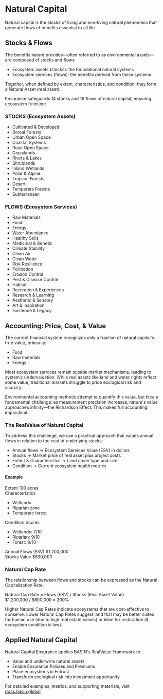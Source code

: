 # Natural Capital

Natural capital is the stocks of living and non-living natural phenomena that generate flows of benefits essential to all life.

## Stocks & Flows
The benefits nature provides—often referred to as environmental assets—are composed of stocks and flows:
- Ecosystem assets (stocks): the foundational natural systems
- Ecosystem services (flows): the benefits derived from these systems

Together, when defined by extent, characteristics, and condition, they form a Natural Asset (real asset).

Ensurance safeguards 14 stocks and 19 flows of natural capital, ensuring ecosystem function:

<div className="not-prose">
  <div className="grid grid-cols-2 gap-8 natural-capital-grid">
    <div className="bg-[rgba(var(--foreground-rgb),0.03)] p-6 rounded-lg">
      <h3 className="text-lg font-semibold mb-4">STOCKS (Ecosystem Assets)</h3>
      <ul className="space-y-2">
        <li>Cultivated & Developed</li>
        <li>Boreal Forests</li>
        <li>Urban Open Space</li>
        <li>Coastal Systems</li>
        <li>Rural Open Space</li>
        <li>Grasslands</li>
        <li>Rivers & Lakes</li>
        <li>Shrublands</li>
        <li>Inland Wetlands</li>
        <li>Polar & Alpine</li>
        <li>Tropical Forests</li>
        <li>Desert</li>
        <li>Temperate Forests</li>
        <li>Subterranean</li>
      </ul>
    </div>
    <div className="bg-[rgba(var(--foreground-rgb),0.03)] p-6 rounded-lg">
      <h3 className="text-lg font-semibold mb-4">FLOWS (Ecosystem Services)</h3>
      <ul className="space-y-2">
        <li>Raw Materials</li>
        <li>Food</li>
        <li>Energy</li>
        <li>Water Abundance</li>
        <li>Healthy Soils</li>
        <li>Medicinal & Genetic</li>
        <li>Climate Stability</li>
        <li>Clean Air</li>
        <li>Clean Water</li>
        <li>Risk Resilience</li>
        <li>Pollination</li>
        <li>Erosion Control</li>
        <li>Pest & Disease Control</li>
        <li>Habitat</li>
        <li>Recreation & Experiences</li>
        <li>Research & Learning</li>
        <li>Aesthetic & Sensory</li>
        <li>Art & Inspiration</li>
        <li>Existence & Legacy</li>
      </ul>
    </div>
  </div>
</div>

## Accounting: Price, Cost, & Value 

The current financial system recognizes only a fraction of natural capital's true value, primarily:
- Food
- Raw materials
- Energy

Most ecosystem services remain outside market mechanisms, leading to systemic undervaluation. While real assets like land and water rights reflect some value, traditional markets struggle to price ecological risk and scarcity.

Environmental accounting methods attempt to quantify this value, but face a fundamental challenge: as measurement precision increases, nature's value approaches infinity—the Richardson Effect. This makes full accounting impractical.

### The RealValue of Natural Capital

To address this challenge, we use a practical approach that values annual flows in relation to the cost of underlying stocks:

- Annual flows → Ecosystem Services Value (ESV) in dollars
- Stocks → Market price of real asset plus project costs
- Extent & Characteristics → Land cover type and size
- Condition → Current ecosystem health metrics

#### Example

<div className="not-prose">
  <div className="content-box">
    <div className="grid grid-cols-2 gap-8">
      <div>
        <div className="label-group">
          <div className="label-row">
            <span className="label">Extent</span>
            <span className="value">100 acres</span>
          </div>
        </div>
        <div className="label-group">
          <div className="label-row">
            <span className="label">Characteristics</span>
          </div>
          <ul className="list-disc">
            <li>Wetlands</li>
            <li>Riparian zone</li>
            <li>Temperate forest</li>
          </ul>
        </div>
      </div>
      <div>
        <div className="label-group">
          <div className="label-row">
            <span className="label">Condition Scores</span>
          </div>
          <ul className="list-disc">
            <li>Wetlands: 7/10</li>
            <li>Riparian: 9/10</li>
            <li>Forest: 8/10</li>
          </ul>
        </div>
      </div>
    </div>
    <div className="border-t">
      <div className="grid grid-cols-2 gap-4">
        <div className="label-group">
          <div className="label-row">
            <span className="label">Annual Flows (ESV)</span>
            <span className="value font-mono">$1,200,000</span>
          </div>
        </div>
        <div className="label-group">
          <div className="label-row">
            <span className="label">Stocks Value</span>
            <span className="value font-mono">$600,000</span>
          </div>
        </div>
      </div>
    </div>
  </div>
</div>

### Natural Cap Rate

The relationship between flows and stocks can be expressed as the Natural Capitalization Rate:

<div className="not-prose">
  <div className="content-box">
    <div className="font-mono">
      <div className="mb-2">Natural Cap Rate = Flows (ESV) / Stocks (Real Asset Value)</div>
      <div>$1,200,000 / $600,000 = 200%</div>
    </div>
  </div>
</div>

Higher Natural Cap Rates indicate ecosystems that are cost-effective to conserve. Lower Natural Cap Rates suggest land that may be better suited for human use (due to high real estate values) or ideal for restoration (if ecosystem condition is low).

## Applied Natural Capital

Natural Capital Ensurance applies BASIN's RealValue Framework to:
- Value and underwrite natural assets
- Enable Ensurance Policies and Premiums
- Place ecosystems in Entrust
- Transform ecological risk into investment opportunity

For detailed examples, metrics, and supporting materials, visit [docs.basin.global](https://docs.basin.global/realvalue/the-realvalue-of-natural-capital) 